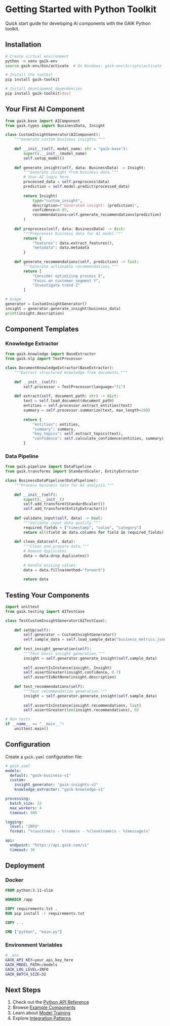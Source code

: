 # Getting Started with Python Toolkit

Quick start guide for developing AI components with the GAIK Python toolkit.

## Installation

```bash
# Create virtual environment
python -m venv gaik-env
source gaik-env/bin/activate  # On Windows: gaik-env\Scripts\activate

# Install the toolkit
pip install gaik-toolkit

# Install development dependencies
pip install gaik-toolkit[dev]
```

## Your First AI Component

```python
from gaik.base import AIComponent
from gaik.types import BusinessData, Insight

class CustomInsightGenerator(AIComponent):
    """Generate custom business insights."""
    
    def __init__(self, model_name: str = "gaik-base"):
        super().__init__(model_name)
        self.setup_model()
    
    def generate_insight(self, data: BusinessData) -> Insight:
        """Generate insight from business data."""
        # Your AI logic here
        processed_data = self.preprocess(data)
        prediction = self.model.predict(processed_data)
        
        return Insight(
            type="custom_insight",
            description=f"Generated insight: {prediction}",
            confidence=0.85,
            recommendations=self.generate_recommendations(prediction)
        )
    
    def preprocess(self, data: BusinessData) -> dict:
        """Preprocess business data for AI model."""
        return {
            "features": data.extract_features(),
            "metadata": data.metadata
        }
    
    def generate_recommendations(self, prediction) -> list:
        """Generate actionable recommendations."""
        return [
            "Consider optimizing process X",
            "Focus on customer segment Y",
            "Investigate trend Z"
        ]

# Usage
generator = CustomInsightGenerator()
insight = generator.generate_insight(business_data)
print(insight.description)
```

## Component Templates

### Knowledge Extractor

```python
from gaik.knowledge import BaseExtractor
from gaik.nlp import TextProcessor

class DocumentKnowledgeExtractor(BaseExtractor):
    """Extract structured knowledge from documents."""
    
    def __init__(self):
        self.processor = TextProcessor(language="fi")
    
    def extract(self, document_path: str) -> dict:
        text = self.load_document(document_path)
        entities = self.processor.extract_entities(text)
        summary = self.processor.summarize(text, max_length=200)
        
        return {
            "entities": entities,
            "summary": summary,
            "key_topics": self.extract_topics(text),
            "confidence": self.calculate_confidence(entities, summary)
        }
```

### Data Pipeline

```python
from gaik.pipeline import DataPipeline
from gaik.transforms import StandardScaler, EntityExtractor

class BusinessDataPipeline(DataPipeline):
    """Process business data for AI analysis."""
    
    def __init__(self):
        super().__init__()
        self.add_transform(StandardScaler())
        self.add_transform(EntityExtractor())
    
    def validate_input(self, data) -> bool:
        """Validate input data quality."""
        required_fields = ["timestamp", "value", "category"]
        return all(field in data.columns for field in required_fields)
    
    def clean_data(self, data):
        """Clean and prepare data."""
        # Remove duplicates
        data = data.drop_duplicates()
        
        # Handle missing values
        data = data.fillna(method="forward")
        
        return data
```

## Testing Your Components

```python
import unittest
from gaik.testing import AITestCase

class TestCustomInsightGenerator(AITestCase):
    
    def setUp(self):
        self.generator = CustomInsightGenerator()
        self.sample_data = self.load_sample_data("business_metrics.json")
    
    def test_insight_generation(self):
        """Test basic insight generation."""
        insight = self.generator.generate_insight(self.sample_data)
        
        self.assertIsInstance(insight, Insight)
        self.assertGreater(insight.confidence, 0.7)
        self.assertIsNotNone(insight.description)
    
    def test_recommendations(self):
        """Test recommendation generation."""
        insight = self.generator.generate_insight(self.sample_data)
        
        self.assertIsInstance(insight.recommendations, list)
        self.assertGreater(len(insight.recommendations), 0)

# Run tests
if __name__ == "__main__":
    unittest.main()
```

## Configuration

Create a `gaik.yaml` configuration file:

```yaml
# gaik.yaml
models:
  default: "gaik-business-v1"
  custom:
    insight_generator: "gaik-insights-v2"
    knowledge_extractor: "gaik-knowledge-v1"

processing:
  batch_size: 32
  max_workers: 4
  timeout: 300

logging:
  level: "INFO"
  format: "%(asctime)s - %(name)s - %(levelname)s - %(message)s"

api:
  endpoint: "https://api.gaik.com/v1"
  timeout: 30
```

## Deployment

### Docker

```dockerfile
FROM python:3.11-slim

WORKDIR /app

COPY requirements.txt .
RUN pip install -r requirements.txt

COPY . .

CMD ["python", "main.py"]
```

### Environment Variables

```bash
# .env
GAIK_API_KEY=your_api_key_here
GAIK_MODEL_PATH=/models
GAIK_LOG_LEVEL=INFO
GAIK_BATCH_SIZE=32
```

## Next Steps

1. Check out the [Python API Reference](/python/api)
2. Browse [Example Components](/python/examples)
3. Learn about [Model Training](/python/training)
4. Explore [Integration Patterns](/python/integration)
